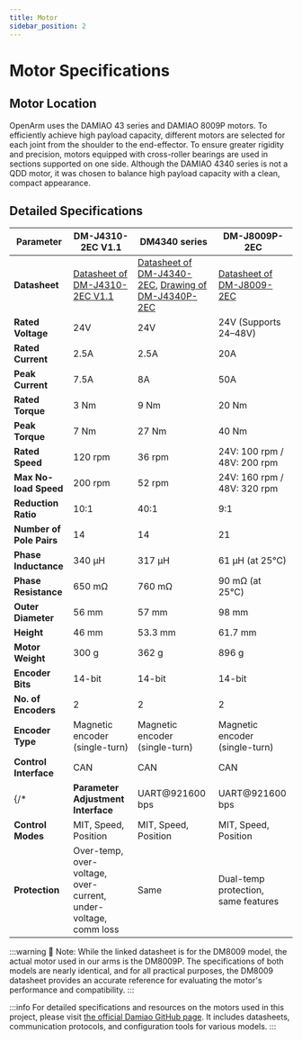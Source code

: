 ```yaml
---
title: Motor
sidebar_position: 2
---
```


# Motor Specifications

## Motor Location

OpenArm uses the DAMIAO 43 series and DAMIAO 8009P motors.
To efficiently achieve high payload capacity, different motors are selected for each joint from the shoulder to the end-effector.
To ensure greater rigidity and precision, motors equipped with cross-roller bearings are used in sections supported on one side.
Although the DAMIAO 4340 series is not a QDD motor, it was chosen to balance high payload capacity with a clean, compact appearance.

<BlockImage src="hardware/specification/motor/architecture.png" alt="Architecture" width="70%" />

## Detailed Specifications

| Parameter | **DM-J4310-2EC V1.1** | **DM4340 series** | **DM-J8009P-2EC** |
|---------------------------|----------------|----------------|----------------|
| **Datasheet** | [Datasheet of DM-J4310-2EC V1.1](/file/hardware/specification/motor/dm4310.pdf) | [Datasheet of DM-J4340-2EC](/file/hardware/specification/motor/dm4340.pdf), [Drawing of DM-J4340P-2EC](/file/hardware/specification/motor/dm4340p.pdf) | [Datasheet of DM-J8009-2EC](/file/hardware/specification/motor/dm8009.pdf) |
| **Rated Voltage** | 24V | 24V | 24V (Supports 24–48V) |
| **Rated Current** | 2.5A | 2.5A | 20A |
| **Peak Current** | 7.5A | 8A | 50A |
| **Rated Torque** | 3 Nm | 9 Nm | 20 Nm |
| **Peak Torque** | 7 Nm | 27 Nm | 40 Nm |
| **Rated Speed** | 120 rpm | 36 rpm | 24V: 100 rpm / 48V: 200 rpm |
| **Max No-load Speed** | 200 rpm | 52 rpm | 24V: 160 rpm / 48V: 320 rpm |
| **Reduction Ratio** | 10:1 | 40:1 | 9:1 |
| **Number of Pole Pairs** | 14 | 14 | 21 |
| **Phase Inductance** | 340 μH | 317 μH | 61 μH (at 25°C) |
| **Phase Resistance** | 650 mΩ | 760 mΩ | 90 mΩ (at 25°C) |
| **Outer Diameter** | 56 mm | 57 mm | 98 mm |
| **Height** | 46 mm | 53.3 mm | 61.7 mm |
| **Motor Weight** | 300 g | 362 g | 896 g |
| **Encoder Bits** | 14-bit | 14-bit | 14-bit |
| **No. of Encoders** | 2 | 2 | 2 |
| **Encoder Type** | Magnetic encoder (single-turn) | Magnetic encoder (single-turn) | Magnetic encoder (single-turn) |
| **Control Interface** | CAN | CAN | CAN |
{/*| **Parameter Adjustment Interface** | UART@921600 bps | UART@921600 bps | USB-to-CAN |
| **Control Modes** | MIT, Speed, Position | MIT, Speed, Position | MIT, Speed, Position |
| **Protection** | Over-temp, over-voltage, over-current, under-voltage, comm loss | Same | Dual-temp protection, same features |*/}

:::warning
📌 Note: While the linked datasheet is for the DM8009 model, the actual motor used in our arms is the DM8009P. The specifications of both models are nearly identical, and for all practical purposes, the DM8009 datasheet provides an accurate reference for evaluating the motor's performance and compatibility.
:::

:::info
For detailed specifications and resources on the motors used in this project, please visit [the official Damiao GitHub page](https://github.com/dmBots). It includes datasheets, communication protocols, and configuration tools for various models.
:::
